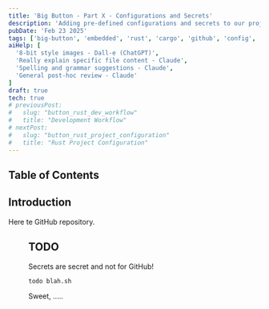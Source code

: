```yaml
---
title: 'Big Button - Part X - Configurations and Secrets'
description: 'Adding pre-defined configurations and secrets to our project'
pubDate: 'Feb 23 2025'
tags: ['big-button', 'embedded', 'rust', 'cargo', 'github', 'config', 'secret']
aiHelp: [
  '8-bit style images - Dall-e (ChatGPT)',
  'Really explain specific file content - Claude',
  'Spelling and grammar suggestions - Claude',
  'General post-hoc review - Claude'
]
draft: true
tech: true
# previousPost:
#   slug: "button_rust_dev_workflow"
#   title: "Development Workflow"
# nextPost: 
#   slug: "button_rust_project_configuration"
#   title: "Rust Project Configuration"
---
```


## Table of Contents

## Introduction

<Tag color="green" txt="💻 HACKER" /> Here te GitHub repository.

<Figure
  src={tba}
  caption="Shhhhhhh ssssecret ...."
  url="TODO"
/>

## TODO


<Aside variant="warning">
  Secrets are secret and not for GitHub!
</Aside>


```sh title="TODO
todo blah.sh
```

<span class="text-accentColor font-bold">
  Sweet, .....
</span>
